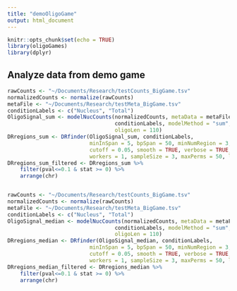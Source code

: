 ```yaml
---
title: "demoOligoGame"
output: html_document
---
```


```r
knitr::opts_chunk$set(echo = TRUE)
library(oligoGames)
library(dplyr)
```

## Analyze data from demo game

```r
rawCounts <- "~/Documents/Research/testCounts_BigGame.tsv"
normalizedCounts <- normalize(rawCounts)
metaFile <- "~/Documents/Research/testMeta_BigGame.tsv"
conditionLabels <- c("Nucleus", "Total")
OligoSignal_sum <- modelNucCounts(normalizedCounts, metaData = metaFile,
                                  conditionLabels, modelMethod = "sum", 
                                  oligoLen = 110)
DRregions_sum <- DRfinder(OligoSignal_sum, conditionLabels, 
                          minInSpan = 5, bpSpan = 50, minNumRegion = 3, 
                          cutoff = 0.05, smooth = TRUE, verbose = TRUE, 
                          workers = 1, sampleSize = 3, maxPerms = 50, logT = FALSE)
DRregions_sum_filtered <- DRregions_sum %>% 
    filter(pval<=0.1 & stat >= 0) %>% 
    arrange(chr)


rawCounts <- "~/Documents/Research/testCounts_BigGame.tsv"
normalizedCounts <- normalize(rawCounts)
metaFile <- "~/Documents/Research/testMeta_BigGame.tsv"
conditionLabels <- c("Nucleus", "Total")
OligoSignal_median <- modelNucCounts(normalizedCounts, metaData = metaFile,
                                  conditionLabels, modelMethod = "sum", 
                                  oligoLen = 110)
DRregions_median <- DRfinder(OligoSignal_median, conditionLabels, 
                          minInSpan = 5, bpSpan = 50, minNumRegion = 3, 
                          cutoff = 0.05, smooth = TRUE, verbose = TRUE, 
                          workers = 1, sampleSize = 3, maxPerms = 50, logT = FALSE)
DRregions_median_filtered <- DRregions_median %>% 
    filter(pval<=0.1 & stat >= 0) %>% 
    arrange(chr)
```